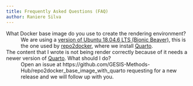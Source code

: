```yaml
---
title: Frequently Asked Questions (FAQ)
author: Raniere Silva
---
```


What Docker base image do you use to create the rendering environment?
:   We are using a [version of Ubuntu 18.04.6 LTS (Bionic Beaver)](https://hub.docker.com/_/buildpack-deps), this is the one used by [repo2docker](https://github.com/jupyterhub/repo2docker), where we install [Quarto](https://quarto.org/).

The content that I wrote is not being render correctly because of it needs a newer version of [Quarto](https://quarto.org/). What should I do?
:   Open an issue at https://github.com/GESIS-Methods-Hub/repo2docker_base_image_with_quarto requesting for a new release and we will follow up with you.
